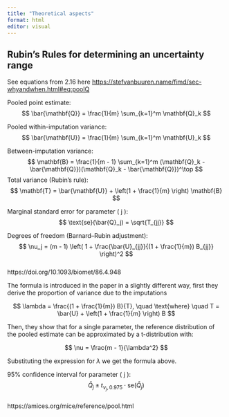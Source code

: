 ```yaml
---
title: "Theoretical aspects"
format: html
editor: visual
---
```


## Rubin's Rules for determining an uncertainty range

See equations from 2.16 here <https://stefvanbuuren.name/fimd/sec-whyandwhen.html#eq:poolQ>

Pooled point estimate:\
$$
\bar{\mathbf{Q}} = \frac{1}{m} \sum_{k=1}^m \mathbf{Q}_k
$$

Pooled within-imputation variance:\
$$
\bar{\mathbf{U}} = \frac{1}{m} \sum_{k=1}^m \mathbf{U}_k
$$

Between-imputation variance:\
$$
\mathbf{B} = \frac{1}{m - 1} \sum_{k=1}^m (\mathbf{Q}_k - \bar{\mathbf{Q}})(\mathbf{Q}_k - \bar{\mathbf{Q}})^\top
$$ Total variance (Rubin's rule):\
$$
\mathbf{T} = \bar{\mathbf{U}} + \left(1 + \frac{1}{m} \right) \mathbf{B}
$$

Marginal standard error for parameter ( j ):\
$$
\text{se}(\bar{Q}_j) = \sqrt{T_{jj}}
$$

Degrees of freedom (Barnard–Rubin adjustment):\
$$
\nu_j = (m - 1) \left( 1 + \frac{\bar{U}_{jj}}{(1 + \frac{1}{m}) B_{jj}} \right)^2
$$\
https://doi.org/10.1093/biomet/86.4.948

The formula is introduced in the paper in a slightly different way, 
first they derive the proportion of variance due to the imputations

$$
\lambda = \frac{(1 + \frac{1}{m}) B}{T}, \quad \text{where} \quad T = \bar{U} + \left(1 + \frac{1}{m} \right) B
$$

Then, they show that for a single parameter, the reference distribution of the pooled estimate can be approximated by a t-distribution with:

$$
\nu = \frac{m - 1}{\lambda^2}
$$

Substituting the expression for $\lambda$ we get the formula above.

95% confidence interval for parameter ( j ):\
$$
\bar{Q}_j \pm t_{\nu_j,\,0.975} \cdot \text{se}(\bar{Q}_j)
$$\
https://amices.org/mice/reference/pool.html
